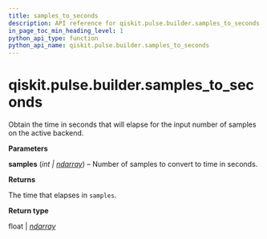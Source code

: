 ```yaml
---
title: samples_to_seconds
description: API reference for qiskit.pulse.builder.samples_to_seconds
in_page_toc_min_heading_level: 1
python_api_type: function
python_api_name: qiskit.pulse.builder.samples_to_seconds
---
```


<span id="qiskit-pulse-builder-samples-to-seconds" />

# qiskit.pulse.builder.samples\_to\_seconds

<Function id="qiskit.pulse.builder.samples_to_seconds" isDedicatedPage={true} github="https://github.com/qiskit/qiskit/tree/stable/0.24/qiskit/pulse/builder.py" signature="samples_to_seconds(samples)">
  Obtain the time in seconds that will elapse for the input number of samples on the active backend.

  **Parameters**

  **samples** (*int |* [*ndarray*](https://numpy.org/doc/stable/reference/generated/numpy.ndarray.html#numpy.ndarray "(in NumPy v1.25)")) – Number of samples to convert to time in seconds.

  **Returns**

  The time that elapses in `samples`.

  **Return type**

  float | [*ndarray*](https://numpy.org/doc/stable/reference/generated/numpy.ndarray.html#numpy.ndarray "(in NumPy v1.25)")
</Function>

